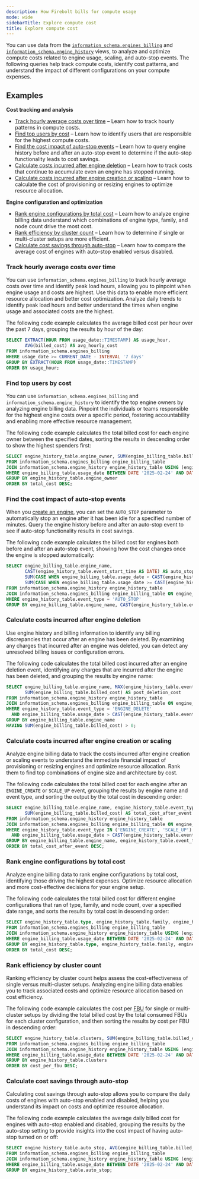 ```yaml
---
description: How Firebolt bills for compute usage
mode: wide
sidebarTitle: Explore compute cost
title: Explore compute cost
---
```



You can use data from the [`information_schema.engines_billing`](/sql_reference/information-schema/engines-billing) and [`information_schema.engine_history`](/sql_reference/information-schema/engine-history) views, to analyze and optimize compute costs related to engine usage, scaling, and auto-stop events. The following queries help track compute costs, identify cost patterns, and understand the impact of different configurations on your compute expenses.

## Examples

**Cost tracking and analysis**

* [Track hourly average costs over time](/billing#track-hourly-average-costs-over-time) &ndash; Learn how to track hourly patterns in compute costs.
* [Find top users by cost](/billing#find-top-users-by-cost) &ndash; Learn how to identify users that are responsible for the highest compute costs.
* [Find the cost impact of auto-stop events](/billing#find-the-cost-impact-of-auto-stop-events) &ndash; Learn how to query engine history before and after an auto-stop event to determine if the auto-stop functionality leads to cost savings.
* [Calculate costs incurred after engine deletion](/billing#calculate-costs-incurred-after-engine-deletion) &ndash; Learn how to track costs that continue to accumulate even an engine has stopped running.
* [Calculate costs incurred after engine creation or scaling](/billing#calculate-costs-incurred-after-engine-creation-or-scaling) &ndash; Learn how to calculate the cost of provisioning or resizing engines to optimize resource allocation.

**Engine configuration and optimization**

* [Rank engine configurations by total cost](/billing#rank-engine-configurations-by-total-cost) &ndash; Learn how to analyze engine billing data understand which combinations of engine type, family, and node count drive the most cost.
* [Rank efficiency by cluster count](/billing#rank-efficiency-by-cluster-count) &ndash; Learn how to determine if single or multi-cluster setups are more efficient.
* [Calculate cost savings through auto-stop](/billing#calculate-cost-savings-through-auto-stop) &ndash; Learn how to compare the average cost of engines with auto-stop enabled versus disabled.

### Track hourly average costs over time

You can use `information_schema.engines_billing` to track hourly average costs over time and identify peak load hours, allowing you to pinpoint when engine usage and costs are highest. Use this data to enable more efficient resource allocation and better cost optimization. Analyze daily trends to identify peak load hours and better understand the times when engine usage and associated costs are the highest. 

The following code example calculates the average billed cost per hour over the past 7 days, grouping the results by hour of the day:

```sql
SELECT EXTRACT(HOUR FROM usage_date::TIMESTAMP) AS usage_hour, 
       AVG(billed_cost) AS avg_hourly_cost
FROM information_schema.engines_billing
WHERE usage_date >= CURRENT_DATE - INTERVAL '7 days'
GROUP BY EXTRACT(HOUR FROM usage_date::TIMESTAMP)
ORDER BY usage_hour;
```

### Find top users by cost

You can use `information_schema.engines_billing` and `information_schema.engine_history` to identify the top engine owners by analyzing engine billing data. Pinpoint the individuals or teams responsible for the highest engine costs over a specific period, fostering accountability and enabling more effective resource management.

The following code example calculates the total billed cost for each engine owner between the specified dates, sorting the results in descending order to show the highest spenders first:

```sql
SELECT engine_history_table.engine_owner, SUM(engine_billing_table.billed_cost) AS total_cost
FROM information_schema.engines_billing engine_billing_table
JOIN information_schema.engine_history engine_history_table USING (engine_name)
WHERE engine_billing_table.usage_date BETWEEN DATE '2025-02-24' AND DATE '2025-03-26'
GROUP BY engine_history_table.engine_owner
ORDER BY total_cost DESC;
```

### Find the cost impact of auto-stop events

When you [create an engine](/sql_reference/commands/engines/create-engine), you can set the `AUTO_STOP` parameter to automatically stop an engine after it has been idle for a specified number of minutes. Query the engine history before and after an auto-stop event to see if auto-stop functionality results in cost savings.

The following code example calculates the billed cost for engines both before and after an auto-stop event, showing how the cost changes once the engine is stopped automatically:

```sql
SELECT engine_billing_table.engine_name,
       CAST(engine_history_table.event_start_time AS DATE) AS auto_stop_date,
       SUM(CASE WHEN engine_billing_table.usage_date < CAST(engine_history_table.event_start_time AS DATE) THEN engine_billing_table.billed_cost ELSE 0 END) AS cost_before,
       SUM(CASE WHEN engine_billing_table.usage_date >= CAST(engine_history_table.event_start_time AS DATE) THEN engine_billing_table.billed_cost ELSE 0 END) AS cost_after
FROM information_schema.engine_history engine_history_table
JOIN information_schema.engines_billing engine_billing_table ON engine_history_table.engine_name = engine_billing_table.engine_name
WHERE engine_history_table.event_type = 'AUTO_STOP'
GROUP BY engine_billing_table.engine_name, CAST(engine_history_table.event_start_time AS DATE);
```

### Calculate costs incurred after engine deletion

Use engine history and billing information to identify any billing discrepancies that occur after an engine has been deleted. By examining any charges that incurred after an engine was deleted, you can detect any unresolved billing issues or configuration errors.

The following code calculates the total billed cost incurred after an engine deletion event, identifying any charges that are incurred after the engine has been deleted, and grouping the results by engine name:

```sql
SELECT engine_billing_table.engine_name, MAX(engine_history_table.event_finish_time) AS deletion_time,
       SUM(engine_billing_table.billed_cost) AS post_deletion_cost
FROM information_schema.engine_history engine_history_table
JOIN information_schema.engines_billing engine_billing_table ON engine_history_table.engine_name = engine_billing_table.engine_name
WHERE engine_history_table.event_type = 'ENGINE_DELETE'
  AND engine_billing_table.usage_date > CAST(engine_history_table.event_finish_time AS DATE)
GROUP BY engine_billing_table.engine_name
HAVING SUM(engine_billing_table.billed_cost) > 0;
```

### Calculate costs incurred after engine creation or scaling

Analyze engine billing data to track the costs incurred after engine creation or scaling events to understand the immediate financial impact of provisioning or resizing engines and optimize resource allocation. Rank them to find top combinations of engine size and architecture by cost.

The following code calculates the total billed cost for each engine after an `ENGINE_CREATE` or `SCALE_UP` event, grouping the results by engine name and event type, and sorting the output by the total cost in descending order:

```sql
SELECT engine_billing_table.engine_name, engine_history_table.event_type, CAST(engine_history_table.event_start_time AS DATE) AS event_date,
       SUM(engine_billing_table.billed_cost) AS total_cost_after_event
FROM information_schema.engine_history engine_history_table
JOIN information_schema.engines_billing engine_billing_table ON engine_history_table.engine_name = engine_billing_table.engine_name
WHERE engine_history_table.event_type IN ('ENGINE_CREATE', 'SCALE_UP')
  AND engine_billing_table.usage_date > CAST(engine_history_table.event_start_time AS DATE)
GROUP BY engine_billing_table.engine_name, engine_history_table.event_type, CAST(engine_history_table.event_start_time AS DATE)
ORDER BY total_cost_after_event DESC;
```

### Rank engine configurations by total cost

Analyze engine billing data to rank engine configurations by total cost, identifying those driving the highest expenses. Optimize resource allocation and more cost-effective decisions for your engine setup.

The following code calculates the total billed cost for different engine configurations that ran of type, family, and node count, over a specified date range, and sorts the results by total cost in descending order:

```sql
SELECT engine_history_table.type, engine_history_table.family, engine_history_table.nodes, SUM(engine_billing_table.billed_cost) AS total_cost
FROM information_schema.engines_billing engine_billing_table
JOIN information_schema.engine_history engine_history_table USING (engine_name)
WHERE engine_billing_table.usage_date BETWEEN DATE '2025-02-24' AND DATE '2025-03-26'
GROUP BY engine_history_table.type, engine_history_table.family, engine_history_table.nodes
ORDER BY total_cost DESC;
```

### Rank efficiency by cluster count

Ranking efficiency by cluster count helps assess the cost-effectiveness of single versus multi-cluster setups. Analyzing engine billing data enables you to track associated costs and optimize resource allocation based on cost efficiency.

The following code example calculates the cost per [FBU](/Overview/engine-consumption#engine-consumption) for single or multi-cluster setups by dividing the total billed cost by the total consumed FBUs for each cluster configuration, and then sorting the results by cost per FBU in descending order:

```sql
SELECT engine_history_table.clusters, SUM(engine_billing_table.billed_cost) / NULLIF(SUM(engine_billing_table.consumed_fbu), 0) AS cost_per_fbu
FROM information_schema.engines_billing engine_billing_table
JOIN information_schema.engine_history engine_history_table USING (engine_name)
WHERE engine_billing_table.usage_date BETWEEN DATE '2025-02-24' AND DATE '2025-03-26'
GROUP BY engine_history_table.clusters
ORDER BY cost_per_fbu DESC;
```

### Calculate cost savings through auto-stop

Calculating cost savings through auto-stop allows you to compare the daily costs of engines with auto-stop enabled and disabled, helping you understand its impact on costs and optimize resource allocation.

The following code example calculates the average daily billed cost for engines with auto-stop enabled and disabled, grouping the results by the auto-stop setting to provide insights into the cost impact of having auto-stop turned on or off:

```sql
SELECT engine_history_table.auto_stop, AVG(engine_billing_table.billed_cost) AS avg_cost
FROM information_schema.engines_billing engine_billing_table
JOIN information_schema.engine_history engine_history_table USING (engine_name)
WHERE engine_billing_table.usage_date BETWEEN DATE '2025-02-24' AND DATE '2025-03-26'
GROUP BY engine_history_table.auto_stop;
```
